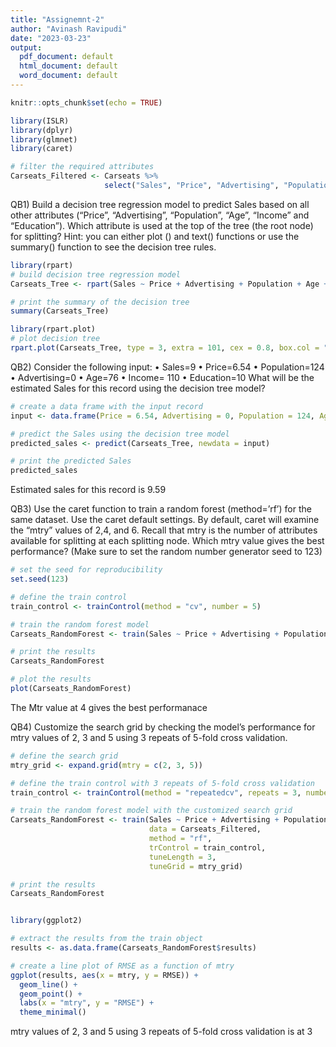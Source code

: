 ```yaml
---
title: "Assignemnt-2"
author: "Avinash Ravipudi"
date: "2023-03-23"
output:
  pdf_document: default
  html_document: default
  word_document: default
---
```


```r
knitr::opts_chunk$set(echo = TRUE)
```


```r
library(ISLR)
library(dplyr)
library(glmnet)
library(caret)

# filter the required attributes
Carseats_Filtered <- Carseats %>% 
                     select("Sales", "Price", "Advertising", "Population", "Age", "Income", "Education")

```
QB1) Build a decision tree regression model to predict Sales based on all other attributes ("Price", "Advertising", "Population", "Age", "Income" and "Education"). Which attribute is used at the top of the tree (the root node) for splitting? Hint: you can either plot () and text() functions or use the summary() function to see the decision tree rules.
```r
library(rpart)
# build decision tree regression model
Carseats_Tree <- rpart(Sales ~ Price + Advertising + Population + Age + Income + Education, data = Carseats_Filtered, method = "anova")

# print the summary of the decision tree
summary(Carseats_Tree)

```
```r
library(rpart.plot)
# plot decision tree
rpart.plot(Carseats_Tree, type = 3, extra = 101, cex = 0.8, box.col = "grey", branch.lwd = 2, digits = 3)

```
QB2) Consider the following input:
• Sales=9
• Price=6.54
• Population=124
• Advertising=0
• Age=76
• Income= 110
• Education=10
What will be the estimated Sales for this record using the decision tree model? 

```r
# create a data frame with the input record
input <- data.frame(Price = 6.54, Advertising = 0, Population = 124, Age = 76, Income = 110, Education = 10)

# predict the Sales using the decision tree model
predicted_sales <- predict(Carseats_Tree, newdata = input)

# print the predicted Sales
predicted_sales

```
Estimated sales for this record is 9.59

QB3) Use the caret function to train a random forest (method=’rf’) for the same dataset. Use the
caret default settings. By default, caret will examine the “mtry” values of 2,4, and 6. Recall that
mtry is the number of attributes available for splitting at each splitting node.
Which mtry value gives the best performance?
(Make sure to set the random number generator seed to 123) 

```r
# set the seed for reproducibility
set.seed(123)

# define the train control
train_control <- trainControl(method = "cv", number = 5)

# train the random forest model
Carseats_RandomForest <- train(Sales ~ Price + Advertising + Population + Age + Income + Education, data = Carseats_Filtered, method = "rf", trControl = train_control)

# print the results
Carseats_RandomForest

```
```r
# plot the results
plot(Carseats_RandomForest)

```
The Mtr value at 4 gives the best performanace

QB4) Customize the search grid by checking the model’s performance for mtry values of 2, 3 and
5 using 3 repeats of 5-fold cross validation. 
```r
# define the search grid
mtry_grid <- expand.grid(mtry = c(2, 3, 5))

# define the train control with 3 repeats of 5-fold cross validation
train_control <- trainControl(method = "repeatedcv", repeats = 3, number = 5)

# train the random forest model with the customized search grid
Carseats_RandomForest <- train(Sales ~ Price + Advertising + Population + Age + Income + Education, 
                               data = Carseats_Filtered, 
                               method = "rf", 
                               trControl = train_control, 
                               tuneLength = 3, 
                               tuneGrid = mtry_grid)

# print the results
Carseats_RandomForest



```

```r
library(ggplot2)

# extract the results from the train object
results <- as.data.frame(Carseats_RandomForest$results)

# create a line plot of RMSE as a function of mtry
ggplot(results, aes(x = mtry, y = RMSE)) +
  geom_line() +
  geom_point() +
  labs(x = "mtry", y = "RMSE") +
  theme_minimal()

```
mtry values of 2, 3 and 5 using 3 repeats of 5-fold cross validation is at 3

